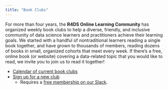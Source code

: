 ```yaml
---
title: "Book Clubs"
---
```


For more than four years, the **R4DS Online Learning Community** has organized weekly book clubs to help a diverse, friendly, and inclusive community of data science learners and practitioners achieve their learning goals. 
We started with a handful of nontraditional learners reading a single book together, and have grown to thousands of members, reading dozens of books in small, organized cohorts that meet every week. 
If there’s a free, online book (or website) covering a data-related topic that you would like to read, we invite you to join us to read it together!

-   [Calendar of current book clubs](https://r4ds.io/events)
-   [Sign up for a new club](https://r4ds.io/bookclubber)
    -   Requires a [free membership on our Slack](https://r4ds.io/join).
